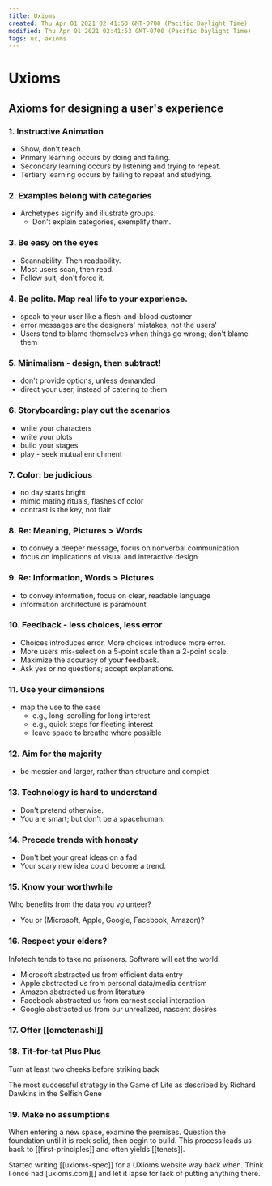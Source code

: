 ```yaml
---
title: Uxioms
created: Thu Apr 01 2021 02:41:53 GMT-0700 (Pacific Daylight Time)
modified: Thu Apr 01 2021 02:41:53 GMT-0700 (Pacific Daylight Time)
tags: ux, axioms
---
```


# Uxioms

## Axioms for designing a user's experience

### 1. Instructive Animation

- Show, don't teach.
- Primary learning occurs by doing and failing.
- Secondary learning occurs by listening and trying to repeat.
- Tertiary learning occurs by failing to repeat and studying.

### 2. Examples belong with categories

- Archetypes signify and illustrate groups.
  - Don't explain categories, exemplify them.

### 3. Be easy on the eyes

- Scannability. Then readability.
- Most users scan, then read.
- Follow suit, don't force it.

### 4. Be polite. Map real life to your experience.

- speak to your user like a flesh-and-blood customer
- error messages are the designers' mistakes, not the users'
- Users tend to blame themselves when things go wrong; don't blame them

### 5. Minimalism - design, then subtract!

- don't provide options, unless demanded
- direct your user, instead of catering to them

### 6. Storyboarding: play out the scenarios

- write your characters
- write your plots
- build your stages
- play - seek mutual enrichment

### 7. Color: be judicious

- no day starts bright
- mimic mating rituals, flashes of color
- contrast is the key, not flair

### 8. Re: Meaning, Pictures > Words

- to convey a deeper message, focus on nonverbal communication
- focus on implications of visual and interactive design

### 9. Re: Information, Words > Pictures

- to convey information, focus on clear, readable language
- information architecture is paramount

### 10. Feedback - less choices, less error

- Choices introduces error. More choices introduce more error.
- More users mis-select on a 5-point scale than a 2-point scale.
- Maximize the accuracy of your feedback.
- Ask yes or no questions; accept explanations.

### 11. Use your dimensions

- map the use to the case
  - e.g., long-scrolling for long interest
  - e.g., quick steps for fleeting interest
  - leave space to breathe where possible

### 12. Aim for the majority

- be messier and larger, rather than structure and complet

### 13. Technology is hard to understand

- Don't pretend otherwise.
- You are smart; but don't be a spacehuman.

### 14. Precede trends with honesty

- Don't bet your great ideas on a fad
- Your scary new idea could become a trend.

### 15. Know your worthwhile

Who benefits from the data you volunteer?

- You or (Microsoft, Apple, Google, Facebook, Amazon)?

### 16. Respect your elders?

Infotech tends to take no prisoners.
Software will eat the world.

- Microsoft abstracted us from efficient data entry
- Apple abstracted us from personal data/media centrism
- Amazon abstracted us from literature
- Facebook abstracted us from earnest social interaction
- Google abstracted us from our unrealized, nascent desires

### 17. Offer [[omotenashi]]

### 18. Tit-for-tat Plus Plus

Turn at least two cheeks before striking back

The most successful strategy in the Game of Life as described by Richard Dawkins in the Selfish Gene

### 19. Make no assumptions

When entering a new space, examine the premises. Question the foundation until it is rock solid, then begin to build. This process leads us back to [[first-principles]] and often yields [[tenets]].

Started writing [[uxioms-spec]] for a UXioms website way back when. Think I once had [uxioms.com][] and let it lapse for lack of putting anything there.




